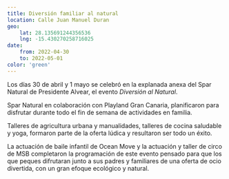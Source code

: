 ```yaml
---
title: Diversión familiar al natural
location: Calle Juan Manuel Duran
geo:
    lat: 28.135691244356536
    lng: -15.430270258716025
date: 
    from: 2022-04-30
    to: 2022-05-01
color: 'green'
---
```


Los días 30 de abril y 1 mayo se celebró en la explanada anexa del Spar Natural de Presidente Alvear, el evento _Diversión al Natural_.

Spar Natural en colaboración con Playland Gran Canaria, planificaron para disfrutar durante todo el fin de semana de actividades en familia.

Talleres de agricultura urbana y manualidades, talleres de cocina saludable y yoga, formaron parte de la oferta lúdica y resultaron ser todo un éxito.

La actuación de baile infantil de Ocean Move y la actuación y taller de circo de MSB completaron la programación de este evento pensado para que los que peques difrutaran junto a sus padres y familiares de una oferta de ocio divertida, con un gran efoque ecológico y natural.